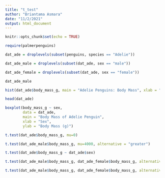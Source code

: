 ```yaml
---
title: "t_test"
author: "Briantama Asmara"
date: "11/2/2021"
output: html_document
---
```


```r
knitr::opts_chunk$set(echo = TRUE)
```

```r
require(palmerpenguins)
```

```r
dat_ade = droplevels(subset(penguins, species == "Adelie"))

dat_ade_male = droplevels(subset(dat_ade, sex == "male"))

dat_ade_female = droplevels(subset(dat_ade, sex == "female"))
```

```r
dat_ade_male
```


```r
hist(dat_ade$body_mass_g, main = "Adelie Penguins: Body Mass", xlab = "body mass (g)")
```

```r
head(dat_ade)
```


```r
boxplot(body_mass_g ~ sex,
        data = dat_ade,
        main = "Body Mass of Adelie Penguin",
        xlab = "Sex",
        ylab = "Body Mass (g)")
```

```r
t.test(dat_ade$body_mass_g, mu=0)
```


```r
t.test(dat_ade_male$body_mass_g, mu=4000, alternative = "greater")
```

```r
t.test(dat_ade$body_mass_g ~ dat_ade$sex)
```

```r
t.test(dat_ade_male$body_mass_g, dat_ade_female$body_mass_g, alternative="greater")
```

```r
t.test(dat_ade_male$body_mass_g, dat_ade_female$body_mass_g, alternative="less")
```

